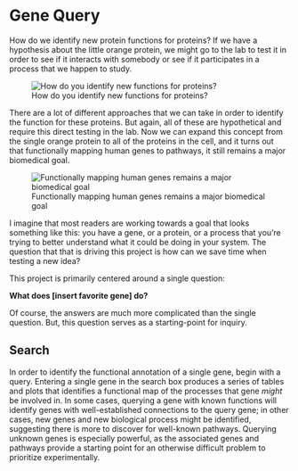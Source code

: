 # Gene Query {.unnumbered}
How do we identify new protein functions for proteins? If we have a hypothesis about the little orange protein, we might go to the lab to test it in order to see if it interacts with somebody or see if it participates in a process that we happen to study.

![How do you identify new functions for proteins?](media/identify-new-functions.jpeg)

There are a lot of different approaches that we can take in order to identify the function for these proteins. But again, all of these are hypothetical and require this direct testing in the lab. Now we can expand this concept from the single orange protein to all of the proteins in the cell, and it turns out that functionally mapping human genes to pathways, it still remains a major biomedical goal.

![Functionally mapping human genes remains a major biomedical goal](media/identify-new-functions-color.jpeg)

I imagine that most readers are working towards a goal that looks something like this: you have a gene, or a protein, or a process that you're trying to better understand what it could be doing in your system. The question that that is driving this project is how can we save time when testing a new idea?

This project is primarily centered around a single question:

**What does \[insert favorite gene\] do?**

Of course, the answers are much more complicated than the single question. But, this question serves as a starting-point for inquiry.

## Search
In order to identify the functional annotation of a single gene, begin with a query. Entering a single gene in the search box produces a series of tables and plots that identifies a functional map of the processes that gene *might* be involved in. In some cases, querying a gene with known functions will identify genes with well-established connections to the query gene; in other cases, new genes and new biological process might be identified, suggesting there is more to discover for well-known pathways. Querying unknown genes is especially powerful, as the associated genes and pathways provide a starting point for an otherwise difficult problem to prioritize experimentally.  
